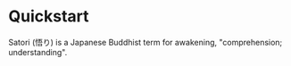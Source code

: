 # Quickstart

Satori (悟り) is a Japanese Buddhist term for awakening, "comprehension; understanding".
